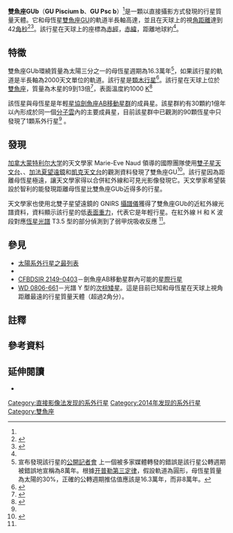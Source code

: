 {{sky|01|12|36.48|+|17|04|31.8|157}}
{{Infobox planet
| name               = GU Piscium b
| image              = [[File:GUPscb_GMOSiz_WIRCamJ_noinset.jpg|250px]]
| caption            = 系外行星雙魚座GUb和其母恆星雙魚座GU的南[[雙子星天文台|雙子星天文台]]可見光和紅外線影像與[[加法夏望遠鏡|加法夏望遠鏡]]紅外線影像合成照片。因為紅外線肉眼不可見，天文學家以紅色代表紅外線。雙魚座GUb因為在紅外線的亮度高於其他波長濾鏡，在本影像中顏色偏紅。
| apsis              = 
| discovery_ref      = <ref name=DiscoveryPaper>{{cite journal |title= Discovery of a Wide Planetary-mass Companion to the Young M3 Star GU Psc |author= Marie-Eve Naud, Étienne Artigau, Lison Malo, Loïc Albert, René Doyon, David Lafrenière, Jonathan Gagné, Didier Saumon, Caroline V. Morley, France Allard, Derek Homeier, Charles A. Beichman, Christopher R. Gelino, Anne Boucher |date= 12 May 2014 |doi= 10.1088/0004-637X/787/1/5 |arxiv= 1405.2932 |bibcode= 2014ApJ...787....5N |journal= The Astrophysical Journal |volume= 787 |issue= 1 |id= 5 |page= 16 |publicationdate= May 2014 }}</ref>
| discoverer         = Marie-Eve Naud, Étienne Artigau, Lison Malo, Loïc Albert, René Doyon, David Lafrenière, Jonathan Gagné, Didier Saumon, Caroline V. Morley, France Allard, Derek Homeier, Charles A. Beichman, Christopher R. Gelino, Anne Boucher 
| discovery_site     = 
| discovered         = <!--(Date)-->
| discovery_method   = 
| alt_names          = <!--(Any alternative names for the body)-->
| periastron         = 
| apoastron          = 
| semimajor          = 2000 [[天文單位|AU]] <ref name=ScienceDaily-2014-05-13>{{cite news |url= http://www.sciencedaily.com/releases/2014/05/140513113120.htm |title= Odd planet, so far from its star: Gas giant 155 light years from our solar system |date= 13 May 2014 |publisher= ScienceDaily |author= Universite de Montreal |accessdate= 2014-05-14 }}</ref>
| avg_speed          = <!--(Average orbital speed)-->
| eccentricity       = 
| period             = 163,000 年（參見註釋）
| inclination        = 
| angular_dist       = 
| long_periastron    = <!--(Longitude of periastron)-->
| time_periastron    = <!--(Time of periastron)-->
| semi-amplitude     = 
| mean_radius        = 
| surface_area       = 
| volume             = 
| density            = 
| mass               = 9-13 [[木星質量|M<sub>J</sub>]] <ref name=ScienceDaily-2014-05-13/>
| surface_grav       = <!--Equatorial surface gravity-->
| moment_of_inertia_factor = 
| escape_velocity    = 
| albedo             = 
| single_temperature = 
}}
'''雙魚座GUb'''（'''GU Piscium b'''、'''GU Psc b'''）<ref name=ScienceDaily-2014-05-13/>是一顆以直接攝影方式發現的行星質量天體。它和母恆星[[雙魚座GU|雙魚座GU]]的軌道半長軸高達{{convert|2000|AU|km|abbr=on|lk=in}}，並且在天球上的視[[角距離|角距離]]達到42[[角秒|角秒]]<ref name=Explanet.eu>{{cite web |url=http://exoplanet.eu/catalog/gu_psc_b/ |title=Planet GU Psc b |author=Ivan Zolotukhin  |website=Exoplanet.eu }}</ref><ref name=UdeM-2014-05-13>{{cite news |url= http://www.nouvelles.umontreal.ca/udem-news/news/20140513-enlightening-pisces-star-signs-lead-scientists-to-discovery.html |title= Odd planet, so far from its star... |date= 13 May 2014 |author= Université de Montréal |publisher= UdeMNouvelles |deadurl= yes |archiveurl= https://web.archive.org/web/20140521031952/http://www.nouvelles.umontreal.ca/udem-news/news/20140513-enlightening-pisces-star-signs-lead-scientists-to-discovery.html |archivedate=2014-05-21}}</ref>。該行星在天球上的座標為[[赤經|赤經]]{{RA|01|12|36.48}}，[[赤緯|赤緯]]{{DEC|+17|04|31.8}}，距離地球約{{convert|48|pc|ly|abbr=on|lk=on}}<ref name=DiscoveryPaper/>。

==特徵==
雙魚座GUb環繞質量為太陽三分之一的母恆星週期為16.3萬年<ref group=NB>宣布發現該行星的[http://www.nouvelles.umontreal.ca/udem-news/news/20140513-enlightening-pisces-star-signs-lead-scientists-to-discovery.html 公開記者會] {{webarchive|url=https://web.archive.org/web/20140521031952/http://www.nouvelles.umontreal.ca/udem-news/news/20140513-enlightening-pisces-star-signs-lead-scientists-to-discovery.html |date=2014-05-21 }}上一個被多家媒體轉發的錯誤是該行星公轉週期被錯誤地宣稱為8萬年。根據[[开普勒定律#开普勒第三定律|开普勒第三定律]]，假設軌道為圓形，母恆星質量為太陽的30%，正確的公轉週期推估值應該是16.3萬年，而非8萬年。</ref>，如果該行星的軌道是半長軸為2000天文單位的軌道。該行星是[[類木行星|類木行星]]<ref name=Astronomy-2014-05-14>{{cite web |url=http://www.astronomy.com/news/2014/05/odd-planet-so-far-from-its-star |title=Odd planet, so far from its star |date=May 14, 2014 |website=[[天文學_(雜誌)|Astronomy Magazine]] }}</ref>。該行星在天球上位於[[雙魚座|雙魚座]]，質量為木星的9到13倍<ref name=SciNews-2014-05-14>{{cite web |url=http://www.sci-news.com/astronomy/science-gu-psc-b-exoplanet-01923.html |title=GU Psc b: Newly Discovered Exoplanet Takes 80,000 Years to Orbit its Star |date=May 14, 2014 |website=Sci-News.com }}</ref>，表面溫度約1000 [[熱力學溫標|K]]<ref name=redOrbit-2014-05-14>{{cite web |url=http://www.redorbit.com/news/space/1113145699/exoplanet-discovery-odd-80000-year-orbit-051414/ |title=Finding An Exoplanet That Takes 80,000 Earth Years To Orbit Its Sun |author=Brett Smith |date=May 14, 2014 |website=redOrbit.com }}</ref>

該恆星與母恆星是年輕[[星協|星協]][[劍魚座AB移動星群|劍魚座AB移動星群]]的成員星。該星群約有30顆約1億年以內形成於同一個[[分子雲|分子雲]]內的主要成員星，目前該星群中已觀測的90顆恆星中只發現了1顆系外行星<ref name=Astronomy-2014-05-14 /> 。

==發現==
[[加拿大|加拿大]][[蒙特利尔大学|蒙特利尔大学]]的天文學家 Marie-Eve Naud 領導的國際團隊使用[[雙子星天文台|雙子星天文台]]、{{link-en|莫干迪克峰天文台|Observatoire du Mont-Mégantic}}、[[加法夏望遠鏡|加法夏望遠鏡]]和[[凱克天文台|凱克天文台]]的觀測資料發現了雙魚座GU<ref name=Gemini-2014-05-12>{{cite web |url=http://www.gemini.edu/node/12209 |title=Odd planet, so far from its star... |date=May 12, 2014 |website=Gemini }}</ref>。該行星因為距離母恆星極遠，讓天文學家得以合併紅外線和可見光影像發現它。天文學家希望裝設於智利的{{link-en|雙子星行星成像儀|Gemini Planet Imager}}能發現距離母恆星比雙魚座GUb近得多的行星。

天文學家也使用北雙子星望遠鏡的 GNIRS [[攝譜儀|攝譜儀]]獲得了雙魚座GUb的近紅外線光譜資料，資料顯示該行星的低[[表面重力|表面重力]]，代表它是年輕行星。在紅外線 H 和 K 波段對應[[恆星光譜|恆星光譜]] T3.5 型的部分偵測到了弱甲烷吸收反應 <ref name=DiscoveryPaper />。

==參見==
* [[太陽系外行星之最列表|太陽系外行星之最列表]]
* {{link-en|直接攝影法發現的太陽系外行星列表|List of directly imaged exoplanets}}
* [[CFBDSIR_2149-0403|CFBDSIR 2149-0403]]－劍魚座AB移動星群內可能的[[星際行星|星際行星]]
* [[WD_0806-661|WD 0806-661]]－光譜 Y 型的[[次棕矮星|次棕矮星]]。這是目前已知和母恆星在天球上視角距離最遠的行星質量天體（超過2角分）。

==註釋==
{{reflist|group=NB}}

==參考資料==
{{reflist}}

==延伸閱讀==
* {{cite journal |title= Discovery of a Wide Planetary-mass Companion to the Young M3 Star GU Psc |author= Marie-Eve Naud, Étienne Artigau, Lison Malo, Loïc Albert, René Doyon, David Lafrenière, Jonathan Gagné, Didier Saumon, Caroline V. Morley, France Allard, Derek Homeier, Charles A. Beichman, Christopher R. Gelino, Anne Boucher |journal= The Astrophysical Journal |volume= 787 |issue= 1 |id= 5 |page= 16 |publicationdate= May 2014 |date= 12 May 2014 |doi= 10.1088/0004-637X/787/1/5 |arxiv= 1405.2932 |bibcode= 2014ApJ...787....5N }}

[[Category:直接影像法发现的系外行星|Category:直接影像法发现的系外行星]]
[[Category:2014年发现的系外行星|Category:2014年发现的系外行星]]
[[Category:雙魚座|Category:雙魚座]]